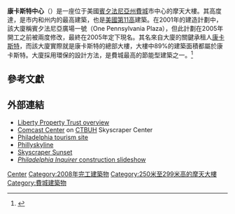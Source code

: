 {{Confuse|康卡斯特科技中心}}
{{Infobox building
| name               = 康卡斯特中心
| image              = Comcast Philly.JPG
| image_size         = 250px
| former_names       = One Pennsylvania Plaza
| location           = 1701 John F. Kennedy Blvd<br>Philadelphia, Pennsylvania<br>19103 USA
| location_country    = {{USA}}
| latd               = 39.9547
| longd              = -75.1683
| iso_region         = US-PA
| coordinates_display= title
| start_date         = 2005年
| completion_date    = 2008年
| building_type      = 商務辦公樓
| antenna_spire      = {{convert|296.7|m|ft|abbr=on}}
| roof               = 
| floor_count        = 58<br>3層地下室
| elevator_count     = 35
| cost               = {{US$|5.4億}}
| floor_area         = {{convert|1400000|sqft|abbr=on}}
| architect          = [[羅伯特·A·M·斯特恩|羅伯特·A·M·斯特恩]]建築事務所
| structural_engineer= [[Thornton_Tomasetti|Thornton Tomasetti]]
| main_contractor    = L. F. Driscoll Company
| developer          = [[Liberty_Property_Trust|Liberty Property Trust]]
| owner              = [[Liberty_Property_Trust|Liberty]]/Commerz 1701 JFK Boulevard L.P.
| management         = [[Hill_International|Hill International]] <ref>{{cite news  | author=Bruce Buckley  | title=Comcast Center Tower Towering Over Philly  | url=http://constructor.construction.com/features/archives/0711-40.asp  | work=Constructor  | date=November–December 2007  | accessdate=18 February 2011  | deadurl=yes  | archiveurl=https://web.archive.org/web/20080828141156/http://constructor.construction.com/features/archives/0711-40.asp  | archivedate=2008年8月28日  }}</ref>
| references         = <ref>{{emporis|102154}}</ref><ref>{{skyscraperpage|4894}}</ref><ref name=skyscraperCenter>{{cite web|url=http://skyscrapercenter.com/philadelphia/comcast-center/ |title=Comcast Center - The Skyscraper Center |work=Council on Tall Buildings and Urban Habitat |deadurl=yes |archiveurl=https://web.archive.org/web/20130629193155/http://skyscrapercenter.com/philadelphia/comcast-center/ |archivedate=2013-06-29 }}</ref>
}}

'''康卡斯特中心'''（{{Lang-en|'''Comcast Center'''}}）是一座位于美國[[賓夕法尼亞州|賓夕法尼亞州]][[費城|費城]]市中心的摩天大樓。其高度達{{convert|297|m}}，是市内和州内的最高建築，也是[[美國摩天大樓列表|美國第11高]]建築。在2001年的建造計劃中，該大廈稱賓夕法尼亞廣場一號（One Pennsylvania Plaza），但此計劃在2005年開工之前被兩度修改，最終在2005年定下現名。其名來自大廈的關鍵承租人[[康卡斯特|康卡斯特]]，而該大廈實際就是康卡斯特的總部大樓，大樓中89%的建築面積都屬於康卡斯特。大廈採用環保的設計方法，是費城最高的節能型建築之一。<ref>{{cite web|url=http://therealdeal.com/issues_articles/the-closing-robert-a-m-stern/|title=The Closing: Robert A.M. Stern|last=Taylor|first=Candace|date=29 May 2009|publisher=The Real Deal|accessdate=1 February 2016|archive-date=2020-11-22|archive-url=https://web.archive.org/web/20201122075047/https://therealdeal.com/issues_articles/the-closing-robert-a-m-stern/|dead-url=no}}</ref>

==參考文獻==
{{reflist|2}}

==外部連結==
{{commons category|Comcast Center (office building)}}
*[http://www.libertyproperty.com/comcast.asp?sel=0 Liberty Property Trust overview] {{Wayback|url=http://www.libertyproperty.com/comcast.asp?sel=0 |date=20180228112308 }}
* [https://web.archive.org/web/20130629193155/http://skyscrapercenter.com/philadelphia/comcast-center/ Comcast Center] on [[CTBUH|CTBUH]] Skyscraper Center
*[http://www.visitphilly.com/museums-attractions/philadelphia/comcast-center/ Philadelphia tourism site] {{Wayback|url=http://www.visitphilly.com/museums-attractions/philadelphia/comcast-center/ |date=20210322233959 }}
*[http://phillyskyline.com/bldgs/comcast/ Phillyskyline] {{Wayback|url=http://phillyskyline.com/bldgs/comcast/ |date=20211020162725 }}
*[http://www.skyscrapersunset.com/projects/construction/comcast.html Skyscraper Sunset] {{Wayback|url=http://www.skyscrapersunset.com/projects/construction/comcast.html |date=20150113121055 }}
*[https://web.archive.org/web/20070619011255/http://inquirer.philly.com/slideshows/News/070617comcast/ ''Philadelphia Inquirer'' construction slideshow]
{{S-start}}
{{s-ach|rec}}
{{s-bef|before=[[Liberty_Place|One Liberty Place]]}}
{{s-ttl|title=[[賓夕法尼亞州摩天大樓列表|賓夕法尼亞州最高建築物]]<br/><small>{{convert|297|m|ft}}</small>|years=2008年至今}}
{{s-aft|after=暫無}}
{{s-bef|before=[[Liberty_Place|One Liberty Place]]}}
{{s-ttl|title=[[費城摩天大樓列表|費城最高建築物]]<br/><small>{{convert|297|m|ft}}</small>|years=2008年至今}}
{{s-aft|after=暫無}}
{{S-end}}

[[Category:康卡斯特|Center]]
[[Category:2008年完工建築物|Category:2008年完工建築物]]
[[Category:250米至299米高的摩天大樓|Category:250米至299米高的摩天大樓]]
[[Category:費城建築物|Category:費城建築物]]